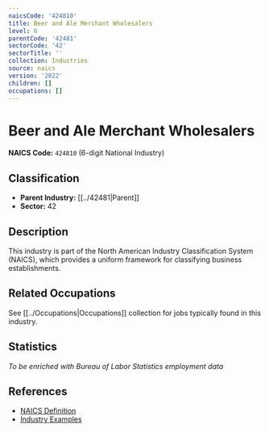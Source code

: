 ```yaml
---
naicsCode: '424810'
title: Beer and Ale Merchant Wholesalers
level: 6
parentCode: '42481'
sectorCode: '42'
sectorTitle: ''
collection: Industries
source: naics
version: '2022'
children: []
occupations: []
---
```

# Beer and Ale Merchant Wholesalers

**NAICS Code:** `424810` (6-digit National Industry)

## Classification

- **Parent Industry:** [[../42481|Parent]]
- **Sector:** 42

## Description

This industry is part of the North American Industry Classification System (NAICS), which provides a uniform framework for classifying business establishments.

## Related Occupations

See [[../Occupations|Occupations]] collection for jobs typically found in this industry.

## Statistics

*To be enriched with Bureau of Labor Statistics employment data*

## References

- [NAICS Definition](https://www.census.gov/naics/)
- [Industry Examples](https://www.census.gov/naics/2022NAICS/)
